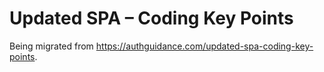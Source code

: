 # Updated SPA – Coding Key Points

Being migrated from https://authguidance.com/updated-spa-coding-key-points.